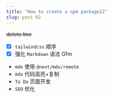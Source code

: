 ```yaml
---
title: "How to create a npm package12"
slug: post-02
---
```


~~delete line~~

- [x] `tailwindcss` 顺序
- [x] 强化 `Markdown` 语法 Gfm

- `mdx` 使用 `@next/mdx/remote`
- `mdx` 代码高亮+复制
- `To Do` 页面开发
- `SEO` 优化
